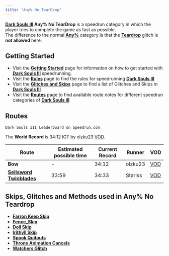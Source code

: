 ```yaml
---
title: "Any% No TearDrop"
---
```


**[Dark Souls III](/darksouls3) Any% No TearDrop** is a speedrun category in which the player tries to complete the game as fast as possible.\
The difference to the normal **[Any%](/darksouls3/any)** category is that the **[Teardrop](/darksouls3/teardrop)** glitch is **not allowed** here.

## Getting Started

- Visit the **[Getting Started](/darksouls3/getting-started)** page for information on how to get started with **[Dark Souls III](/darksouls3)** speedrunning.
- Visit the **[Rules](/darksouls3/rules)** page to find the rules for speedrunning **[Dark Souls III](/darksouls3)**
- Visit the **[Glitches and Skips](</Category:Glitch_(Dark_Souls_III)> 'Category:Glitch (Dark Souls III)')** page to find a list of Glitches and Skips in **[Dark Souls III](/darksouls3)**
- Visit the **[Routes](/darksouls3/routes)** page to find available route notes for different speedrun categories of **[Dark Souls III](/darksouls3)**

## Routes

`Dark Souls III Leaderboard on Speedrun.com`

The **World Record** is 34:12 IGT by olzku23 [VOD](https://youtu.be/gkWBAVXWTjo?si=gIyhyVdr1dCuQIxL).

| Route                                                         | Estimated possible time | Current Record | Runner  | VOD                                                                                                                                       |
| ------------------------------------------------------------- | ----------------------- | -------------- | ------- | ----------------------------------------------------------------------------------------------------------------------------------------- |
| **Bow**                                                       | -                       | 34:12          | olzku23 | [VOD](https://youtu.be/gkWBAVXWTjo?si=gIyhyVdr1dCuQIxL) |
| **[Sellsword Twinblades](/darksouls3/any-no-teardrop-route)** | 33:59                   | 34:33          | Stariss | [VOD](https://youtu.be/0314SKJlr6A)                     |

## Skips, Glitches and Methods used in Any% No Teardrop

- **[Farron Keep Skip](/darksouls3/farron-keep-skip)**
- **[Fence_Skip](/darksouls3/fence-skip)**
- **[Doll Skip](/darksouls3/doll-skip)**
- **[Irithyll Skip](/darksouls3/irithyll-skip)**
- **[Spook Quitouts](/darksouls3/spook-quitouts)**
- **[Throne Animation Cancels](/darksouls3/throne-animation-cancels)**
- **[Watchers Glitch](/darksouls3/watchers-glitch)**

